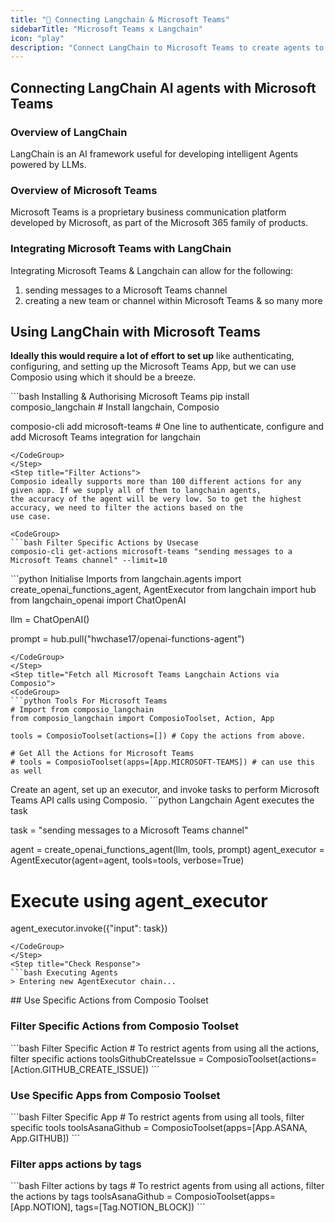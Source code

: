 ```yaml
---
title: "🚀 Connecting Langchain & Microsoft Teams"
sidebarTitle: "Microsoft Teams x Langchain"
icon: "play"
description: "Connect LangChain to Microsoft Teams to create agents to perform tasks using natural language"
---
```


## Connecting LangChain AI agents with Microsoft Teams

### Overview of LangChain

LangChain is an AI framework useful for developing intelligent Agents powered by LLMs.

### Overview of Microsoft Teams

Microsoft Teams is a proprietary business communication platform developed by Microsoft, as part of the Microsoft 365 family of products.

### Integrating Microsoft Teams with LangChain

Integrating Microsoft Teams & Langchain can allow for the following:

1. sending messages to a Microsoft Teams channel
2. creating a new team or channel within Microsoft Teams
& so many more

## Using LangChain with Microsoft Teams

<Steps>
<Step title="Setting Up the Environment">

**Ideally this would require a lot of effort to set up** like authenticating, configuring, and setting up the Microsoft Teams App, but we can use Composio using which it should be a breeze.

<CodeGroup>
```bash Installing & Authorising Microsoft Teams
pip install composio_langchain # Install langchain, Composio 

composio-cli add microsoft-teams # One line to authenticate, configure and add Microsoft Teams integration for langchain
```
</CodeGroup>
</Step>
<Step title="Filter Actions">
Composio ideally supports more than 100 different actions for any given app. If we supply all of them to langchain agents, 
the accuracy of the agent will be very low. So to get the highest accuracy, we need to filter the actions based on the 
use case.

<CodeGroup>
```bash Filter Specific Actions by Usecase
composio-cli get-actions microsoft-teams "sending messages to a Microsoft Teams channel" --limit=10
```
</CodeGroup>

</Step>
<Step title="Import Base Packages">

<CodeGroup>
```python Initialise Imports
from langchain.agents import create_openai_functions_agent, AgentExecutor
from langchain import hub
from langchain_openai import ChatOpenAI


llm = ChatOpenAI()

prompt = hub.pull("hwchase17/openai-functions-agent")
```
</CodeGroup>
</Step>
<Step title="Fetch all Microsoft Teams Langchain Actions via Composio">
<CodeGroup>
```python Tools For Microsoft Teams
# Import from composio_langchain
from composio_langchain import ComposioToolset, Action, App

tools = ComposioToolset(actions=[]) # Copy the actions from above. 

# Get All the Actions for Microsoft Teams
# tools = ComposioToolset(apps=[App.MICROSOFT-TEAMS]) # can use this as well
```
</CodeGroup>
</Step>
<Step title="Execute the Agent">
Create an agent, set up an executor, and invoke tasks to perform Microsoft Teams API calls using Composio. 
<CodeGroup>
```python Langchain Agent executes the task

task = "sending messages to a Microsoft Teams channel"

agent = create_openai_functions_agent(llm, tools, prompt)
agent_executor = AgentExecutor(agent=agent, tools=tools, verbose=True)

# Execute using agent_executor
agent_executor.invoke({"input": task})
```
</CodeGroup>
</Step>
<Step title="Check Response">
```bash Executing Agents
> Entering new AgentExecutor chain...
```
</Step>
</Steps>
## Use Specific Actions from Composio Toolset

### Filter Specific Actions from Composio Toolset

<CodeGroup>
```bash Filter Specific Action
# To restrict agents from using all the actions, filter specific actions
toolsGithubCreateIssue = ComposioToolset(actions=[Action.GITHUB_CREATE_ISSUE])
```
</CodeGroup>

### Use Specific Apps from Composio Toolset
<CodeGroup>
```bash Filter Specific App
# To restrict agents from using all tools, filter specific tools
toolsAsanaGithub = ComposioToolset(apps=[App.ASANA, App.GITHUB])
```
</CodeGroup>

### Filter apps actions by tags 
<CodeGroup>
```bash Filter actions by tags
# To restrict agents from using all actions, filter the actions by tags
toolsAsanaGithub = ComposioToolset(apps=[App.NOTION], tags=[Tag.NOTION_BLOCK])
```
</CodeGroup>

